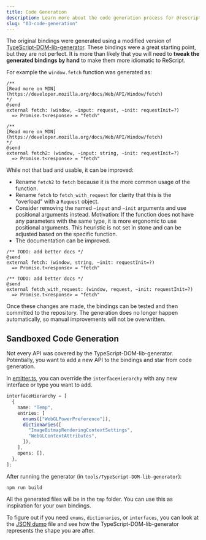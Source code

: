```yaml
---
title: Code Generation
description: Learn more about the code generation process for @rescript/webapi.
slug: "03-code-generation"
---
```


The original bindings were generated using a modified version of [TypeScript-DOM-lib-generator](https://github.com/microsoft/TypeScript-DOM-lib-generator).
These bindings were a great starting point, but they are not perfect.
It is more than likely that you will need to **tweak the generated bindings by hand** to make them more idiomatic to ReScript.

For example the `window.fetch` function was generated as:

```ReScript
/**
[Read more on MDN](https://developer.mozilla.org/docs/Web/API/Window/fetch)
*/
@send
external fetch: (window, ~input: request, ~init: requestInit=?)
  => Promise.t<response> = "fetch"

/**
[Read more on MDN](https://developer.mozilla.org/docs/Web/API/Window/fetch)
*/
@send
external fetch2: (window, ~input: string, ~init: requestInit=?)
  => Promise.t<response> = "fetch"
```

While not that bad and usable, it can be improved:

- Rename `fetch2` to `fetch` because it is the more common usage of the function.
- Rename `fetch` to `fetch_with_request` for clarity that this is the "overload" with a `Request` object.
- Consider removing the named `~input` and `~init` arguments and use positional arguments instead.
  Motivation: If the function does not have any parameters with the same type, it is more ergonomic to use positional arguments.
  This heuristic is not set in stone and can be adjusted based on the specific function.
- The documentation can be improved.

```ReScript
/** TODO: add better docs */
@send
external fetch: (window, string, ~init: requestInit=?)
  => Promise.t<response> = "fetch"

/** TODO: add better docs */
@send
external fetch_with_request: (window, request, ~init: requestInit=?)
  => Promise.t<response> = "fetch"
```

Once these changes are made, the bindings can be tested and then committed to the repository.
The generation does no longer happen automatically, so manual improvements will not be overwritten.

## Sandboxed Code Generation

Not every API was covered by the TypeScript-DOM-lib-generator.  
Potentially, you want to add a new API to the bindings and star from code generation.

In [emitter.ts](https://github.com/rescript-lang/experimental-rescript-webapi/blob/main/tools/TypeScript-DOM-lib-generator/src/build/emitter.ts),
you can override the `interfaceHierarchy` with any new interface or type you want to add.

```typescript
interfaceHierarchy = [
  {
    name: "Temp",
    entries: [
      enums(["WebGLPowerPreference"]),
      dictionaries([
        "ImageBitmapRenderingContextSettings",
        "WebGLContextAttributes",
      ]),
    ],
    opens: [],
  },
];
```

After running the generator (in `tools/TypeScript-DOM-lib-generator`):

```shell
npm run build
```

All the generated files will be in the `tmp` folder. You can use this as inspiration for your own bindings.

To figure out if you need `enums`, `dictionaries`, or `interfaces`, you can look at the [JSON dump](https://github.com/rescript-lang/experimental-rescript-webapi/blob/main/tools/TypeScript-DOM-lib-generator/dom-dump.json) file
and see how the TypeScript-DOM-lib-generator represents the shape you are after.
